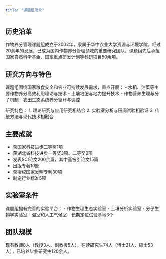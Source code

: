 ```yaml
---
title: "课题组简介"
---
```


## 历史沿革
作物养分管理课题组成立于2002年，隶属于华中农业大学资源与环境学院。经过20余年的发展，已成为国内作物养分管理领域的重要研究团队。课题组先后承担国家自然科学基金、国家重点研发计划等科研项目50余项。

## 研究方向与特色
课题组围绕国家粮食安全和农业可持续发展需求，重点开展：
- 水稻、油菜等主要作物养分高效利用理论与技术
- 土壤培肥与地力提升技术
- 作物营养生理与分子机制
- 农田生态系统养分循环与调控

研究特色：
1. 理论研究与应用研究相结合
2. 实验室分析与田间试验相验证
3. 传统方法与现代技术相融合

## 主要成就
- 获国家科技进步二等奖1项
- 获湖北省科技进步一等奖3项、二等奖2项
- 发表SCI论文200余篇，其中高被引论文15篇
- 出版专著10部
- 获授权国家发明专利30项
- 制定行业标准5项

## 实验室条件
课题组拥有完善的实验平台：
- 作物生理生态实验室
- 土壤分析实验室
- 分子生物学实验室
- 温室和人工气候室
- 长期定位试验基地3个

## 团队规模
现有教师8人（教授3人、副教授5人），在读研究生74人（博士21人、硕士53人），已培养毕业研究生120余人。
